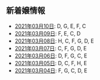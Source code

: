 新着嬢情報
----

- [2021年03月10日](/new/2021-03-10): D, G, E, F, C
- [2021年03月09日](/new/2021-03-09): F, E, C, D
- [2021年03月08日](/new/2021-03-08): H, C, F, G, D, E
- [2021年03月07日](/new/2021-03-07): C, F, G, D, E
- [2021年03月06日](/new/2021-03-06): D, F, G, C, E
- [2021年03月05日](/new/2021-03-05): D, C, F, H, E
- [2021年03月04日](/new/2021-03-04): F, G, C, D, E
